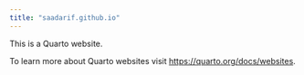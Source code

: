 ```yaml
---
title: "saadarif.github.io"
---
```


This is a Quarto website.

To learn more about Quarto websites visit <https://quarto.org/docs/websites>.
